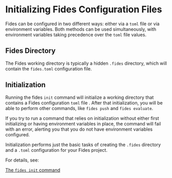 # Initializing Fides Configuration Files

Fides can be configured in two different ways: either via a ```toml``` file or via environment variables. Both methods can be used simultaneously, with environment variables taking precedence over the ```toml``` file values.

## Fides Directory
The Fides working directory is typically a hidden ```.fides``` directory, which will contain the ```fides.toml``` configuration file.

## Initialization
Running the fides ```init``` command will initialize a working directory that contains a Fides configuration ```toml``` file . After that initialization, you will be able to perform other commands, like ```fides push``` and ```fides evaluate```.

If you try to run a command that relies on initialization without either first initializing or having environment variables in place, the command will fail with an error, alerting you that you do not have environment variables configured.

Initialization performs just the basic tasks of creating the ```.fides``` directory and a ```.toml``` configuration for your Fides project.

For details, see:

[The ```fides init``` command](init/cmd-init)